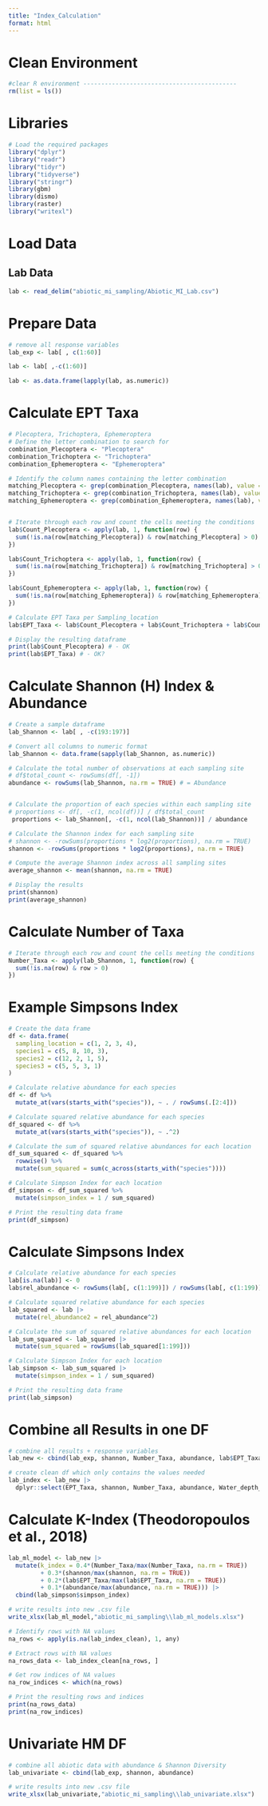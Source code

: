 ```yaml
---
title: "Index_Calculation"
format: html
---
```


# Clean Environment
```r
#clear R environment -------------------------------------------
rm(list = ls())
```


# Libraries 
```r

# Load the required packages
library("dplyr")
library("readr")
library("tidyr")
library("tidyverse")
library("stringr")
library(gbm)
library(dismo)
library(raster)
library("writexl")
```

# Load Data
## Lab Data
```r
lab <- read_delim("abiotic_mi_sampling/Abiotic_MI_Lab.csv")
```

# Prepare Data 
```r
# remove all response variables
lab_exp <- lab[ , c(1:60)]

lab <- lab[ ,-c(1:60)]

lab <- as.data.frame(lapply(lab, as.numeric))
```

# Calculate EPT Taxa 
```r
# Plecoptera, Trichoptera, Ephemeroptera
# Define the letter combination to search for
combination_Plecoptera <- "Plecoptera"
combination_Trichoptera <- "Trichoptera"
combination_Ephemeroptera <- "Ephemeroptera"

# Identify the column names containing the letter combination
matching_Plecoptera <- grep(combination_Plecoptera, names(lab), value = TRUE)
matching_Trichoptera <- grep(combination_Trichoptera, names(lab), value = TRUE)
matching_Ephemeroptera <- grep(combination_Ephemeroptera, names(lab), value = TRUE)


# Iterate through each row and count the cells meeting the conditions
lab$Count_Plecoptera <- apply(lab, 1, function(row) {
  sum(!is.na(row[matching_Plecoptera]) & row[matching_Plecoptera] > 0)
})

lab$Count_Trichoptera <- apply(lab, 1, function(row) {
  sum(!is.na(row[matching_Trichoptera]) & row[matching_Trichoptera] > 0)
})

lab$Count_Ephemeroptera <- apply(lab, 1, function(row) {
  sum(!is.na(row[matching_Ephemeroptera]) & row[matching_Ephemeroptera] > 0)
})

# Calculate EPT Taxa per Sampling_location 
lab$EPT_Taxa <- lab$Count_Plecoptera + lab$Count_Trichoptera + lab$Count_Ephemeroptera

# Display the resulting dataframe
print(lab$Count_Plecoptera) # - OK
print(lab$EPT_Taxa) # - OK?
```

# Calculate Shannon (H) Index & Abundance
```r
# Create a sample dataframe
lab_Shannon <- lab[ , -c(193:197)]

# Convert all columns to numeric format
lab_Shannon <- data.frame(sapply(lab_Shannon, as.numeric))

# Calculate the total number of observations at each sampling site
# df$total_count <- rowSums(df[, -1])
abundance <- rowSums(lab_Shannon, na.rm = TRUE) # = Abundance


# Calculate the proportion of each species within each sampling site
# proportions <- df[, -c(1, ncol(df))] / df$total_count
 proportions <- lab_Shannon[, -c(1, ncol(lab_Shannon))] / abundance

# Calculate the Shannon index for each sampling site
# shannon <- -rowSums(proportions * log2(proportions), na.rm = TRUE)
shannon <- -rowSums(proportions * log2(proportions), na.rm = TRUE)

# Compute the average Shannon index across all sampling sites
average_shannon <- mean(shannon, na.rm = TRUE)

# Display the results
print(shannon)
print(average_shannon)
```

# Calculate Number of Taxa 
```r
# Iterate through each row and count the cells meeting the conditions
Number_Taxa <- apply(lab_Shannon, 1, function(row) {
  sum(!is.na(row) & row > 0)
})
```

# Example Simpsons Index
```r
# Create the data frame
df <- data.frame(
  sampling_location = c(1, 2, 3, 4),
  species1 = c(5, 8, 10, 3),
  species2 = c(12, 2, 1, 5),
  species3 = c(5, 5, 3, 1)
)

# Calculate relative abundance for each species
df <- df %>%
  mutate_at(vars(starts_with("species")), ~ . / rowSums(.[2:4]))

# Calculate squared relative abundance for each species
df_squared <- df %>%
  mutate_at(vars(starts_with("species")), ~ .^2)

# Calculate the sum of squared relative abundances for each location
df_sum_squared <- df_squared %>%
  rowwise() %>%
  mutate(sum_squared = sum(c_across(starts_with("species"))))

# Calculate Simpson Index for each location
df_simpson <- df_sum_squared %>%
  mutate(simpson_index = 1 / sum_squared)

# Print the resulting data frame
print(df_simpson)
```

# Calculate Simpsons Index 
```r
# Calculate relative abundance for each species
lab[is.na(lab)] <- 0
lab$rel_abundance <- rowSums(lab[, c(1:199)]) / rowSums(lab[, c(1:199)], na.rm = TRUE)

# Calculate squared relative abundance for each species
lab_squared <- lab |>
  mutate(rel_abundance2 = rel_abundance^2)

# Calculate the sum of squared relative abundances for each location
lab_sum_squared <- lab_squared |>
  mutate(sum_squared = rowSums(lab_squared[1:199]))

# Calculate Simpson Index for each location
lab_simpson <- lab_sum_squared |>
  mutate(simpson_index = 1 / sum_squared)

# Print the resulting data frame
print(lab_simpson)
```


# Combine all Results in one DF
```r
# combine all results + response variables 
lab_new <- cbind(lab_exp, shannon, Number_Taxa, abundance, lab$EPT_Taxa)

# create clean df which only contains the values needed 
lab_index <- lab_new |>
  dplyr::select(EPT_Taxa, shannon, Number_Taxa, abundance, Water_depth_cm, `Flow_velocity_v60_cm/s`, x, y, z, Reach_Untersuchungsstelle)
```

# Calculate K-Index (Theodoropoulos et al., 2018)
```r
lab_ml_model <- lab_new |>
  mutate(k_index = 0.4*(Number_Taxa/max(Number_Taxa, na.rm = TRUE))
         + 0.3*(shannon/max(shannon, na.rm = TRUE))
         + 0.2*(lab$EPT_Taxa/max(lab$EPT_Taxa, na.rm = TRUE))
         + 0.1*(abundance/max(abundance, na.rm = TRUE))) |>
  cbind(lab_simpson$simpson_index)

# write results into new .csv file 
write_xlsx(lab_ml_model,"abiotic_mi_sampling\\lab_ml_models.xlsx") 
```

```r
# Identify rows with NA values
na_rows <- apply(is.na(lab_index_clean), 1, any)

# Extract rows with NA values
na_rows_data <- lab_index_clean[na_rows, ]

# Get row indices of NA values
na_row_indices <- which(na_rows)

# Print the resulting rows and indices
print(na_rows_data)
print(na_row_indices)
```

# Univariate HM DF
```r
# combine all abiotic data with abundance & Shannon Diversity 
lab_univariate <- cbind(lab_exp, shannon, abundance)

# write results into new .csv file 
write_xlsx(lab_univariate,"abiotic_mi_sampling\\lab_univariate.xlsx") 
```


